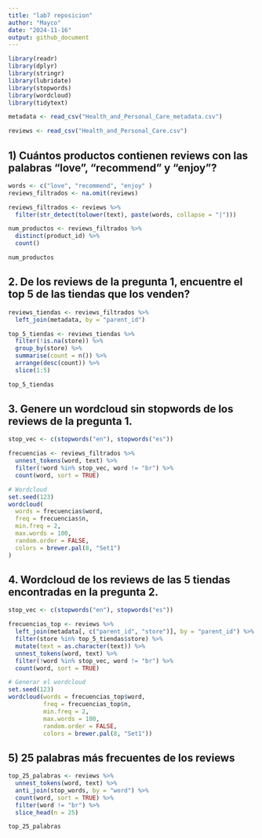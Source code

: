 ---
title: "lab7 reposicion"
author: "Mayco"
date: "2024-11-16"
output: github_document
---

```{r setup, include=FALSE}
library(readr)  
library(dplyr)  
library(stringr)  
library(lubridate)  
library(stopwords)  
library(wordcloud) 
library(tidytext)
```

```{r include=FALSE}
metadata <- read_csv("Health_and_Personal_Care_metadata.csv")

reviews <- read_csv("Health_and_Personal_Care.csv")
```

## 1) Cuántos productos contienen reviews con las palabras “love”, “recommend” y “enjoy”?

```{r}
words <- c("love", "recommend", "enjoy" )
reviews_filtrados <- na.omit(reviews)

reviews_filtrados <- reviews %>% 
  filter(str_detect(tolower(text), paste(words, collapse = "|")))

num_productos <- reviews_filtrados %>% 
  distinct(product_id) %>% 
  count()

num_productos

```

## 2.	De los reviews de la pregunta 1, encuentre el top 5 de las tiendas que los venden?

```{r}

reviews_tiendas <- reviews_filtrados %>%
  left_join(metadata, by = "parent_id")

top_5_tiendas <- reviews_tiendas %>%
  filter(!is.na(store)) %>%       
  group_by(store) %>%  
  summarise(count = n()) %>%
  arrange(desc(count)) %>%
  slice(1:5)

top_5_tiendas
```

## 3.	Genere un wordcloud sin stopwords de los reviews de la pregunta 1.

```{r}
stop_vec <- c(stopwords("en"), stopwords("es"))

frecuencias <- reviews_filtrados %>%
  unnest_tokens(word, text) %>%
  filter(!word %in% stop_vec, word != "br") %>% 
  count(word, sort = TRUE)

# Wordcloud
set.seed(123)
wordcloud(
  words = frecuencias$word,
  freq = frecuencias$n,
  min.freq = 2,
  max.words = 100,
  random.order = FALSE,
  colors = brewer.pal(8, "Set1")
)
```

## 4.	Wordcloud de los reviews de las 5 tiendas encontradas en la pregunta 2. 

```{r}

stop_vec <- c(stopwords("en"), stopwords("es"))

frecuencias_top <- reviews %>%
  left_join(metadata[, c("parent_id", "store")], by = "parent_id") %>%
  filter(store %in% top_5_tiendas$store) %>%
  mutate(text = as.character(text)) %>%
  unnest_tokens(word, text) %>%
  filter(!word %in% stop_vec, word != "br") %>%
  count(word, sort = TRUE)

# Generar el wordcloud
set.seed(123)
wordcloud(words = frecuencias_top$word,
          freq = frecuencias_top$n,
          min.freq = 2,
          max.words = 100,
          random.order = FALSE,
          colors = brewer.pal(8, "Set1"))

```


## 5) 25 palabras más frecuentes de los reviews

```{r}
top_25_palabras <- reviews %>%
  unnest_tokens(word, text) %>%
  anti_join(stop_words, by = "word") %>%
  count(word, sort = TRUE) %>%
  filter(word != "br") %>% 
  slice_head(n = 25)

top_25_palabras
```





